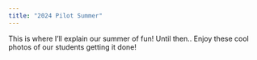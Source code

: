 ```yaml
---
title: "2024 Pilot Summer"
---
```


This is where I'll explain our summer of fun! Until then.. Enjoy these cool photos of our students getting it done!
